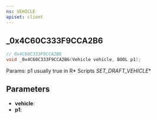```yaml
---
ns: VEHICLE
apiset: client
---
```

## _0x4C60C333F9CCA2B6

```c
// 0x4C60C333F9CCA2B6
void _0x4C60C333F9CCA2B6(Vehicle vehicle, BOOL p1);
```

Params: p1 usually true in R* Scripts
_SET_DRAFT_VEHICLE_*

## Parameters
* **vehicle**:
* **p1**: